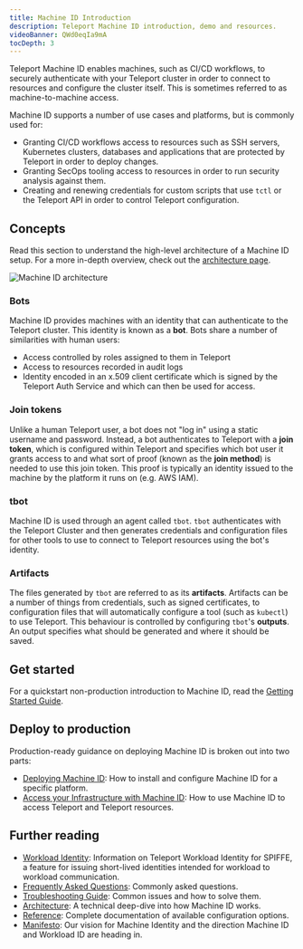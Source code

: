 ```yaml
---
title: Machine ID Introduction
description: Teleport Machine ID introduction, demo and resources.
videoBanner: QWd0eqIa9mA
tocDepth: 3
---
```


Teleport Machine ID enables machines, such as CI/CD workflows, to securely
authenticate with your Teleport cluster in order to connect to resources and
configure the cluster itself. This is sometimes referred to as
machine-to-machine access.

Machine ID supports a number of use cases and platforms, but is commonly used
for:

- Granting CI/CD workflows access to resources such as SSH servers,
  Kubernetes clusters, databases and applications that are protected by Teleport
  in order to deploy changes.
- Granting SecOps tooling access to resources in order to run security analysis
  against them.
- Creating and renewing credentials for custom scripts that use `tctl` or
  the Teleport API in order to control Teleport configuration.

## Concepts

Read this section to understand the high-level architecture of a Machine ID
setup. For a more in-depth overview, check out the [architecture
page](../../../reference/architecture/machine-id.mdx).

![Machine ID architecture](../../../../img/machine-id/architecture-diagram.png)

### Bots

Machine ID provides machines with an identity that can authenticate to the
Teleport cluster. This identity is known as a **bot**. Bots share a number of
similarities with human users:

- Access controlled by roles assigned to them in Teleport
- Access to resources recorded in audit logs
- Identity encoded in an x.509 client certificate which is signed by the
  Teleport Auth Service and which can then be used for access.

### Join tokens

Unlike a human Teleport user, a bot does not "log in" using a static username
and password. Instead, a bot authenticates to Teleport with a **join token**,
which is configured within Teleport and specifies which bot user it grants
access to and what sort of proof (known as the **join method**) is needed to use
this join token. This proof is typically an identity issued to the machine by
the platform it runs on (e.g. AWS IAM).

### tbot

Machine ID is used through an agent called `tbot`. `tbot` authenticates with the
Teleport Cluster and then generates credentials and configuration files for
other tools to use to connect to Teleport resources using the bot's identity.

### Artifacts

The files generated by `tbot` are referred to as its **artifacts**. Artifacts
can be a number of things from credentials, such as signed certificates, to
configuration files that will automatically configure a tool (such as `kubectl`)
to use Teleport. This behaviour is controlled by configuring `tbot`'s
**outputs**. An output specifies what should be generated and where it should be
saved.

## Get started

For a quickstart non-production introduction to Machine ID, read the
[Getting Started Guide](getting-started.mdx).

## Deploy to production

Production-ready guidance on deploying Machine ID is broken out into two parts:

- [Deploying Machine ID](deployment/overview.mdx): How to install and configure
  Machine ID for a specific platform.
- [Access your Infrastructure with Machine ID](../../../index.mdx): How to use Machine ID to access
  Teleport and Teleport resources.

## Further reading

- [Workload Identity](workload-identity/overview.mdx): Information on Teleport Workload
  Identity for SPIFFE, a feature for issuing short-lived identities intended
  for workload to workload communication.
- [Frequently Asked Questions](../../../reference/faq/machine-id.mdx): Commonly asked questions.
- [Troubleshooting Guide](troubleshooting.mdx): Common issues and how to solve
  them.
- [Architecture](../../../reference/architecture/machine-id.mdx): A technical deep-dive into how Machine ID
  works.
- [Reference](../../../index.mdx): Complete documentation of available
  configuration options.
- [Manifesto](manifesto.mdx): Our vision for Machine Identity and the
  direction Machine ID and Workload ID are heading in.
